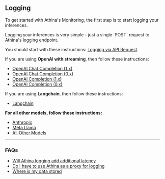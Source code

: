 
## Logging

To get started with Athina's Monitoring, the first step is to start logging your inferences.

<Callout>
Logging your inferences is very simple - just a single `POST` request to Athina's logging endpoint.

You should start with these instructions: [Logging via API Request](/logging/log_via_api).

</Callout>

If you are using **OpenAI with streaming**, then follow these instructions:

- [OpenAI Chat Completion (1.x)](/logging/openai_chat_1)
- [OpenAI Chat Completion (0.x)](/logging/openai_chat_0)
- [OpenAI Completion (1.x)](/logging/openai_completion_1)
- [OpenAI Completion (0.x)](/logging/openai_completion_0)

If you are using **Langchain**, then follow these instructions:

- [Langchain](/logging/langchain)

**For all other models, follow these instructions:**

- [Anthropic](/logging/anthropic)
- [Meta Llama](/logging/meta_llama)
- [All Other Models](/logging/misc)

---

### FAQs

- [Will Athina logging add additional latency](/logging/faq/logging_latency)
- [Do I have to use Athina as a proxy for logging](/logging/faq/proxy)
- [Where is my data stored](/logging/faq/data_policy)
